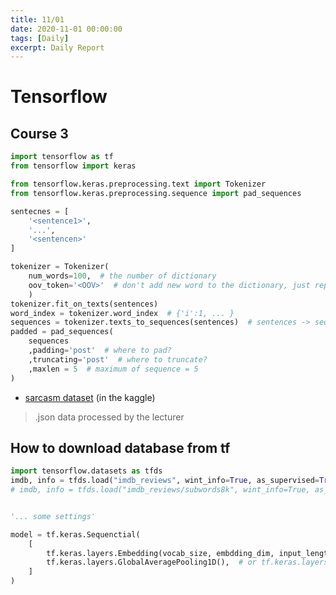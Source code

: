```yaml
---
title: 11/01
date: 2020-11-01 00:00:00
tags: [Daily]
excerpt: Daily Report
---
```


# Tensorflow

## Course 3

```python
import tensorflow as tf
from tensorflow import keras

from tensorflow.keras.preprocessing.text import Tokenizer
from tensorflow.keras.preprocessing.sequence import pad_sequences

sentecnes = [
    '<sentence1>',
    '...',
    '<sentencen>'
]

tokenizer = Tokenizer(
    num_words=100,  # the number of dictionary
    oov_token='<OOV>'  # don't add new word to the dictionary, just replace it as '<OOV>'
    )
tokenizer.fit_on_texts(sentences)
word_index = tokenizer.word_index  # {'i':1, ... }
sequences = tokenizer.texts_to_sequences(sentences)  # sentences -> sequences
padded = pad_sequences(
    sequences
    ,padding='post'  # where to pad?
    ,truncating='post'  # where to truncate?
    ,maxlen = 5  # maximum of sequence = 5
)

```

* [sarcasm dataset](rishabhmisra.gityub.io/publications/) (in the kaggle)
>
> .json data processed by the lecturer

## How to download database from tf

```python
import tensorflow.datasets as tfds
imdb, info = tfds.load("imdb_reviews", wint_info=True, as_supervised=True)  # supervised?
# imdb, info = tfds.load("imdb_reviews/subwords8k", wint_info=True, as_supervised=True)  # supervised?


'... some settings'

model = tf.keras.Sequenctial(
    [
        tf.keras.layers.Embedding(vocab_size, embdding_dim, input_length=max_length)  # New layer!
        tf.keras.layers.GlobalAveragePooling1D(),  # or tf.keras.layers.Flatten()  
    ]
)
```




